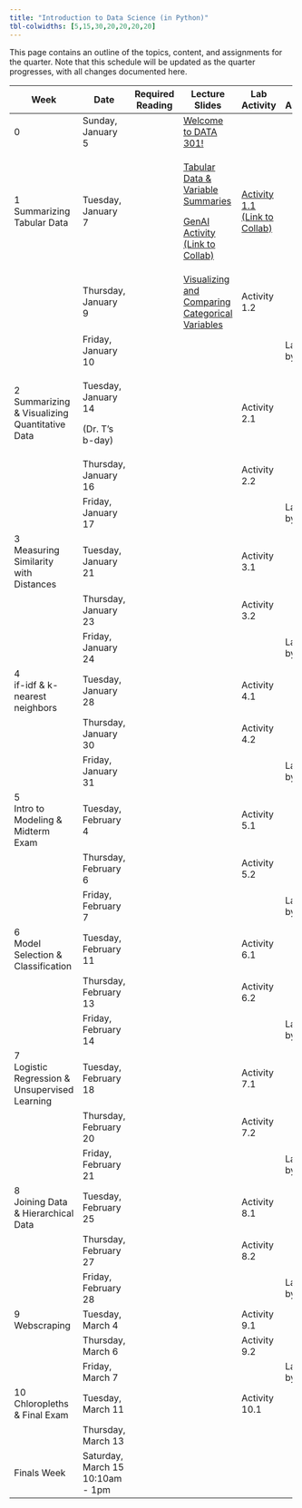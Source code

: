 ```yaml
---
title: "Introduction to Data Science (in Python)"
tbl-colwidths: [5,15,30,20,20,20,20]
---
```


This page contains an outline of the topics, content, and assignments for the quarter. Note that this schedule will be updated as the quarter progresses, with all changes documented here.

<!-- TODO: Switch to spreadsheet for content (like Mine and Maria do) -->

+-----------------------------------------------+----------------------------------+------------------+------------------------------------------------------------------------------------------------------------------------------------------------------------+--------------------------------------------------------------------------------------------------------------------------------------------------------+-----------------------+---------------------------+
| Week                                          | Date                             | Required Reading | Lecture Slides                                                                                                                                             | Lab Activity                                                                                                                                           | Weekly Assignment     | Exams & Project           |
+===============================================+==================================+==================+============================================================================================================================================================+========================================================================================================================================================+=======================+===========================+
| 0                                             | Sunday, January 5                |                  | [Welcome to DATA 301!](/slides/00-welcome.qmd "Welcome to DATA 301!")                                                                                      |                                                                                                                                                        |                       |                           |
+-----------------------------------------------+----------------------------------+------------------+------------------------------------------------------------------------------------------------------------------------------------------------------------+--------------------------------------------------------------------------------------------------------------------------------------------------------+-----------------------+---------------------------+
| 1 Summarizing Tabular Data                    | Tuesday, January 7               |                  | [Tabular Data & Variable Summaries](/slides/01-tabular-data-summaries.qmd "Tabular Data & Variable Summaries")                                             | [Activity 1.1 (Link to Collab)](https://colab.research.google.com/drive/10ihJSTad9lII9iwuwZz7BoLDXC5l9kEc?usp=sharing "Activity 1.1 (Link to Collab)") |                       |                           |
|                                               |                                  |                  |                                                                                                                                                            |                                                                                                                                                        |                       |                           |
|                                               |                                  |                  | [GenAI Activity (Link to Collab)](https://colab.research.google.com/drive/1QNGwd_33HqvANn4ZO8BVbCvmnzMJd28c?usp=sharing "GenAI Activity (Link to Collab)") |                                                                                                                                                        |                       |                           |
+-----------------------------------------------+----------------------------------+------------------+------------------------------------------------------------------------------------------------------------------------------------------------------------+--------------------------------------------------------------------------------------------------------------------------------------------------------+-----------------------+---------------------------+
|                                               | Thursday, January 9              |                  | [Visualizing and Comparing Categorical Variables](/slides/02-conditional-distributions.qmd "Visualizing and Comparing Categorical Variables")              | Activity 1.2                                                                                                                                           |                       |                           |
+-----------------------------------------------+----------------------------------+------------------+------------------------------------------------------------------------------------------------------------------------------------------------------------+--------------------------------------------------------------------------------------------------------------------------------------------------------+-----------------------+---------------------------+
|                                               | Friday, January 10               |                  |                                                                                                                                                            |                                                                                                                                                        | Lab 1 Due by Midnight |                           |
+-----------------------------------------------+----------------------------------+------------------+------------------------------------------------------------------------------------------------------------------------------------------------------------+--------------------------------------------------------------------------------------------------------------------------------------------------------+-----------------------+---------------------------+
| 2 Summarizing & Visualizing Quantitative Data | Tuesday, January 14              |                  |                                                                                                                                                            | Activity 2.1                                                                                                                                           |                       |                           |
|                                               |                                  |                  |                                                                                                                                                            |                                                                                                                                                        |                       |                           |
|                                               | (Dr. T's b-day)                  |                  |                                                                                                                                                            |                                                                                                                                                        |                       |                           |
+-----------------------------------------------+----------------------------------+------------------+------------------------------------------------------------------------------------------------------------------------------------------------------------+--------------------------------------------------------------------------------------------------------------------------------------------------------+-----------------------+---------------------------+
|                                               | Thursday, January 16             |                  |                                                                                                                                                            | Activity 2.2                                                                                                                                           |                       |                           |
+-----------------------------------------------+----------------------------------+------------------+------------------------------------------------------------------------------------------------------------------------------------------------------------+--------------------------------------------------------------------------------------------------------------------------------------------------------+-----------------------+---------------------------+
|                                               | Friday, January 17               |                  |                                                                                                                                                            |                                                                                                                                                        | Lab 2 Due by Midnight |                           |
+-----------------------------------------------+----------------------------------+------------------+------------------------------------------------------------------------------------------------------------------------------------------------------------+--------------------------------------------------------------------------------------------------------------------------------------------------------+-----------------------+---------------------------+
| 3\                                            | Tuesday, January 21              |                  |                                                                                                                                                            | Activity 3.1                                                                                                                                           |                       |                           |
| Measuring Similarity with Distances           |                                  |                  |                                                                                                                                                            |                                                                                                                                                        |                       |                           |
+-----------------------------------------------+----------------------------------+------------------+------------------------------------------------------------------------------------------------------------------------------------------------------------+--------------------------------------------------------------------------------------------------------------------------------------------------------+-----------------------+---------------------------+
|                                               | Thursday, January 23             |                  |                                                                                                                                                            | Activity 3.2                                                                                                                                           |                       |                           |
+-----------------------------------------------+----------------------------------+------------------+------------------------------------------------------------------------------------------------------------------------------------------------------------+--------------------------------------------------------------------------------------------------------------------------------------------------------+-----------------------+---------------------------+
|                                               | Friday, January 24               |                  |                                                                                                                                                            |                                                                                                                                                        | Lab 3 Due by Midnight |                           |
+-----------------------------------------------+----------------------------------+------------------+------------------------------------------------------------------------------------------------------------------------------------------------------------+--------------------------------------------------------------------------------------------------------------------------------------------------------+-----------------------+---------------------------+
| 4\                                            | Tuesday, January 28              |                  |                                                                                                                                                            | Activity 4.1                                                                                                                                           |                       |                           |
| if-idf & k-nearest neighbors                  |                                  |                  |                                                                                                                                                            |                                                                                                                                                        |                       |                           |
+-----------------------------------------------+----------------------------------+------------------+------------------------------------------------------------------------------------------------------------------------------------------------------------+--------------------------------------------------------------------------------------------------------------------------------------------------------+-----------------------+---------------------------+
|                                               | Thursday, January 30             |                  |                                                                                                                                                            | Activity 4.2                                                                                                                                           |                       |                           |
+-----------------------------------------------+----------------------------------+------------------+------------------------------------------------------------------------------------------------------------------------------------------------------------+--------------------------------------------------------------------------------------------------------------------------------------------------------+-----------------------+---------------------------+
|                                               | Friday, January 31               |                  |                                                                                                                                                            |                                                                                                                                                        | Lab 4 Due by Midnight |                           |
+-----------------------------------------------+----------------------------------+------------------+------------------------------------------------------------------------------------------------------------------------------------------------------------+--------------------------------------------------------------------------------------------------------------------------------------------------------+-----------------------+---------------------------+
| 5\                                            | Tuesday, February 4              |                  |                                                                                                                                                            | Activity 5.1                                                                                                                                           |                       |                           |
| Intro to Modeling & Midterm Exam              |                                  |                  |                                                                                                                                                            |                                                                                                                                                        |                       |                           |
+-----------------------------------------------+----------------------------------+------------------+------------------------------------------------------------------------------------------------------------------------------------------------------------+--------------------------------------------------------------------------------------------------------------------------------------------------------+-----------------------+---------------------------+
|                                               | Thursday, February 6             |                  |                                                                                                                                                            | Activity 5.2                                                                                                                                           |                       | Midterm Exam (in-class)   |
+-----------------------------------------------+----------------------------------+------------------+------------------------------------------------------------------------------------------------------------------------------------------------------------+--------------------------------------------------------------------------------------------------------------------------------------------------------+-----------------------+---------------------------+
|                                               | Friday, February 7               |                  |                                                                                                                                                            |                                                                                                                                                        | Lab 5 Due by Midnight |                           |
+-----------------------------------------------+----------------------------------+------------------+------------------------------------------------------------------------------------------------------------------------------------------------------------+--------------------------------------------------------------------------------------------------------------------------------------------------------+-----------------------+---------------------------+
| 6\                                            | Tuesday, February 11             |                  |                                                                                                                                                            | Activity 6.1                                                                                                                                           |                       |                           |
| Model Selection & Classification              |                                  |                  |                                                                                                                                                            |                                                                                                                                                        |                       |                           |
+-----------------------------------------------+----------------------------------+------------------+------------------------------------------------------------------------------------------------------------------------------------------------------------+--------------------------------------------------------------------------------------------------------------------------------------------------------+-----------------------+---------------------------+
|                                               | Thursday, February 13            |                  |                                                                                                                                                            | Activity 6.2                                                                                                                                           |                       |                           |
+-----------------------------------------------+----------------------------------+------------------+------------------------------------------------------------------------------------------------------------------------------------------------------------+--------------------------------------------------------------------------------------------------------------------------------------------------------+-----------------------+---------------------------+
|                                               | Friday, February 14              |                  |                                                                                                                                                            |                                                                                                                                                        | Lab 6 Due by Midnight |                           |
+-----------------------------------------------+----------------------------------+------------------+------------------------------------------------------------------------------------------------------------------------------------------------------------+--------------------------------------------------------------------------------------------------------------------------------------------------------+-----------------------+---------------------------+
| 7\                                            | Tuesday, February 18             |                  |                                                                                                                                                            | Activity 7.1                                                                                                                                           |                       |                           |
| Logistic Regression & Unsupervised Learning   |                                  |                  |                                                                                                                                                            |                                                                                                                                                        |                       |                           |
+-----------------------------------------------+----------------------------------+------------------+------------------------------------------------------------------------------------------------------------------------------------------------------------+--------------------------------------------------------------------------------------------------------------------------------------------------------+-----------------------+---------------------------+
|                                               | Thursday, February 20            |                  |                                                                                                                                                            | Activity 7.2                                                                                                                                           |                       |                           |
+-----------------------------------------------+----------------------------------+------------------+------------------------------------------------------------------------------------------------------------------------------------------------------------+--------------------------------------------------------------------------------------------------------------------------------------------------------+-----------------------+---------------------------+
|                                               | Friday, February 21              |                  |                                                                                                                                                            |                                                                                                                                                        | Lab 7 Due by Midnight | Project Proposal Due      |
+-----------------------------------------------+----------------------------------+------------------+------------------------------------------------------------------------------------------------------------------------------------------------------------+--------------------------------------------------------------------------------------------------------------------------------------------------------+-----------------------+---------------------------+
| 8\                                            | Tuesday, February 25             |                  |                                                                                                                                                            | Activity 8.1                                                                                                                                           |                       |                           |
| Joining Data & Hierarchical Data              |                                  |                  |                                                                                                                                                            |                                                                                                                                                        |                       |                           |
+-----------------------------------------------+----------------------------------+------------------+------------------------------------------------------------------------------------------------------------------------------------------------------------+--------------------------------------------------------------------------------------------------------------------------------------------------------+-----------------------+---------------------------+
|                                               | Thursday, February 27            |                  |                                                                                                                                                            | Activity 8.2                                                                                                                                           |                       |                           |
+-----------------------------------------------+----------------------------------+------------------+------------------------------------------------------------------------------------------------------------------------------------------------------------+--------------------------------------------------------------------------------------------------------------------------------------------------------+-----------------------+---------------------------+
|                                               | Friday, February 28              |                  |                                                                                                                                                            |                                                                                                                                                        | Lab 8 Due by Midnight |                           |
+-----------------------------------------------+----------------------------------+------------------+------------------------------------------------------------------------------------------------------------------------------------------------------------+--------------------------------------------------------------------------------------------------------------------------------------------------------+-----------------------+---------------------------+
| 9\                                            | Tuesday, March 4                 |                  |                                                                                                                                                            | Activity 9.1                                                                                                                                           |                       |                           |
| Webscraping                                   |                                  |                  |                                                                                                                                                            |                                                                                                                                                        |                       |                           |
+-----------------------------------------------+----------------------------------+------------------+------------------------------------------------------------------------------------------------------------------------------------------------------------+--------------------------------------------------------------------------------------------------------------------------------------------------------+-----------------------+---------------------------+
|                                               | Thursday, March 6                |                  |                                                                                                                                                            | Activity 9.2                                                                                                                                           |                       |                           |
+-----------------------------------------------+----------------------------------+------------------+------------------------------------------------------------------------------------------------------------------------------------------------------------+--------------------------------------------------------------------------------------------------------------------------------------------------------+-----------------------+---------------------------+
|                                               | Friday, March 7                  |                  |                                                                                                                                                            |                                                                                                                                                        | Lab 9 Due by Midnight | Posters Due to be Printed |
+-----------------------------------------------+----------------------------------+------------------+------------------------------------------------------------------------------------------------------------------------------------------------------------+--------------------------------------------------------------------------------------------------------------------------------------------------------+-----------------------+---------------------------+
| 10\                                           | Tuesday, March 11                |                  |                                                                                                                                                            | Activity 10.1                                                                                                                                          |                       |                           |
| Chloropleths & Final Exam                     |                                  |                  |                                                                                                                                                            |                                                                                                                                                        |                       |                           |
+-----------------------------------------------+----------------------------------+------------------+------------------------------------------------------------------------------------------------------------------------------------------------------------+--------------------------------------------------------------------------------------------------------------------------------------------------------+-----------------------+---------------------------+
|                                               | Thursday, March 13               |                  |                                                                                                                                                            |                                                                                                                                                        |                       | Final Exam (in-class)     |
+-----------------------------------------------+----------------------------------+------------------+------------------------------------------------------------------------------------------------------------------------------------------------------------+--------------------------------------------------------------------------------------------------------------------------------------------------------+-----------------------+---------------------------+
| Finals Week                                   | Saturday, March 15 10:10am - 1pm |                  |                                                                                                                                                            |                                                                                                                                                        |                       | Poster Presentations      |
+-----------------------------------------------+----------------------------------+------------------+------------------------------------------------------------------------------------------------------------------------------------------------------------+--------------------------------------------------------------------------------------------------------------------------------------------------------+-----------------------+---------------------------+
